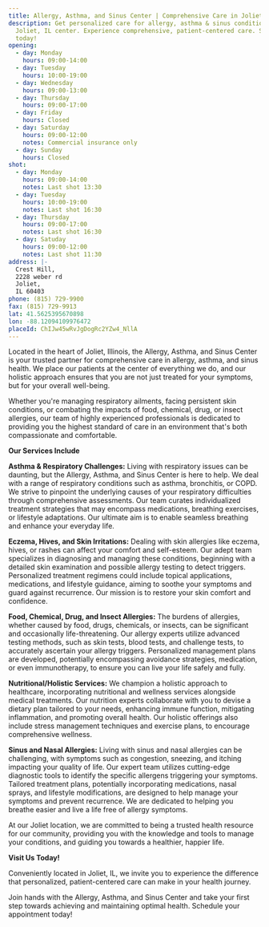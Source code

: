 ```yaml
---
title: Allergy, Asthma, and Sinus Center | Comprehensive Care in Joliet, IL
description: Get personalized care for allergy, asthma & sinus conditions at our
  Joliet, IL center. Experience comprehensive, patient-centered care. Schedule
  today!
opening:
  - day: Monday
    hours: 09:00-14:00
  - day: Tuesday
    hours: 10:00-19:00
  - day: Wednesday
    hours: 09:00-13:00
  - day: Thursday
    hours: 09:00-17:00
  - day: Friday
    hours: Closed
  - day: Saturday
    hours: 09:00-12:00
    notes: Commercial insurance only
  - day: Sunday
    hours: Closed
shot:
  - day: Monday
    hours: 09:00-14:00
    notes: Last shot 13:30
  - day: Tuesday
    hours: 10:00-19:00
    notes: Last shot 16:30
  - day: Thursday
    hours: 09:00-17:00
    notes: Last shot 16:30
  - day: Satuday
    hours: 09:00-12:00
    notes: Last shot 11:30
address: |-
  Crest Hill,
  2228 weber rd
  Joliet,
  IL 60403
phone: (815) 729-9900
fax: (815) 729-9913
lat: 41.5625395670898
lon: -88.12094109976472
placeId: ChIJw45wRvJgDogRc2YZw4_NllA
---
```

Located in the heart of Joliet, Illinois, the Allergy, Asthma, and Sinus Center is your trusted partner for comprehensive care in allergy, asthma, and sinus health. We place our patients at the center of everything we do, and our holistic approach ensures that you are not just treated for your symptoms, but for your overall well-being.

Whether you're managing respiratory ailments, facing persistent skin conditions, or combating the impacts of food, chemical, drug, or insect allergies, our team of highly experienced professionals is dedicated to providing you the highest standard of care in an environment that's both compassionate and comfortable.


**Our Services Include**





**Asthma & Respiratory Challenges:** Living with respiratory issues can be daunting, but the Allergy, Asthma, and Sinus Center is here to help. We deal with a range of respiratory conditions such as asthma, bronchitis, or COPD. We strive to pinpoint the underlying causes of your respiratory difficulties through comprehensive assessments. Our team curates individualized treatment strategies that may encompass medications, breathing exercises, or lifestyle adaptations. Our ultimate aim is to enable seamless breathing and enhance your everyday life.

**Eczema, Hives, and Skin Irritations:** Dealing with skin allergies like eczema, hives, or rashes can affect your comfort and self-esteem. Our adept team specializes in diagnosing and managing these conditions, beginning with a detailed skin examination and possible allergy testing to detect triggers. Personalized treatment regimens could include topical applications, medications, and lifestyle guidance, aiming to soothe your symptoms and guard against recurrence. Our mission is to restore your skin comfort and confidence.

**Food, Chemical, Drug, and Insect Allergies:** The burdens of allergies, whether caused by food, drugs, chemicals, or insects, can be significant and occasionally life-threatening. Our allergy experts utilize advanced testing methods, such as skin tests, blood tests, and challenge tests, to accurately ascertain your allergy triggers. Personalized management plans are developed, potentially encompassing avoidance strategies, medication, or even immunotherapy, to ensure you can live your life safely and fully.

**Nutritional/Holistic Services:** We champion a holistic approach to healthcare, incorporating nutritional and wellness services alongside medical treatments. Our nutrition experts collaborate with you to devise a dietary plan tailored to your needs, enhancing immune function, mitigating inflammation, and promoting overall health. Our holistic offerings also include stress management techniques and exercise plans, to encourage comprehensive wellness.

**Sinus and Nasal Allergies:** Living with sinus and nasal allergies can be challenging, with symptoms such as congestion, sneezing, and itching impacting your quality of life. Our expert team utilizes cutting-edge diagnostic tools to identify the specific allergens triggering your symptoms. Tailored treatment plans, potentially incorporating medications, nasal sprays, and lifestyle modifications, are designed to help manage your symptoms and prevent recurrence. We are dedicated to helping you breathe easier and live a life free of allergy symptoms.

At our Joliet location, we are committed to being a trusted health resource for our community, providing you with the knowledge and tools to manage your conditions, and guiding you towards a healthier, happier life.

**Visit Us Today!**

Conveniently located in Joliet, IL, we invite you to experience the difference that personalized, patient-centered care can make in your health journey.

Join hands with the Allergy, Asthma, and Sinus Center and take your first step towards achieving and maintaining optimal health. Schedule your appointment today!
